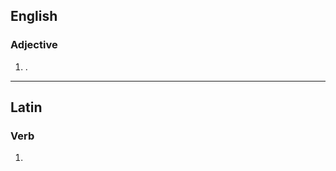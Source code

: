 ==English==

===Adjective===
{{head|en|comparative adjective}}

# {{lb|en|rare or non-standard}} {{en-comparative of|adverse|cap=1}}.

----

==Latin==

===Verb===
{{la-verb-form|adverser}}

# {{inflection of|la|adversor||1|s|pres|actv|subj}}